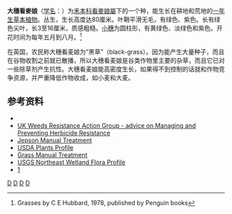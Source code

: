 {{Speciesbox 
| image = Alopecurus myosuroides1.jpg
| taxon = Alopecurus myosuroides
| status = NE
| status_system = IUCN3.1
| authority = [[William_Hudson_(botanist)|Huds.]], 1762
|}}
'''大穗看麥娘'''（[[学名|学名]]：{{lang|la|'''''Alopecurus myosuroides'''''}}）为[[禾本科|禾本科]][[看麥娘屬|看麥娘屬]]下的一个种，能生长在耕地和荒地的[[一年生|一年生]][[草本植物|草本植物]]。丛生，生长高度达80厘米。叶鞘平滑无毛，有绿色、紫色。长有绿色尖叶，长3至16厘米，质感粗糙。[[小穗|小穗]]为圆柱形，有黄绿色、淡绿色和紫色。开花时间为每年五月到八月。<ref>Grasses by C E Hubbard, 1978, published by Penguin books</ref>

在英国，农民称大穗看麦娘为“黑草”（black-grass）。因为能产生大量种子，而且在谷物收割之前就已散播，所以大穗看麦娘是谷类作物里主要的杂草，而且它已对一些除草剂产生抗性。大穗看麦娘能高密度生长，如果得不到控制的话就和作物竞争资源，并严重降低作物收成，如小麦和大麦。

== 参考资料 ==
{{Reflist}}
* {{TaiBNET| zh=大穗看麥娘 | id=201391 | binomial=Alopecurus myosuroides | authority=Huds., 1762 | var= | accessdate=2013-01-24}}
*[https://web.archive.org/web/20060525023412/http://www.pesticides.gov.uk/rags.asp?id=714 UK Weeds Resistance Action Group - advice on Managing and Preventing Herbicide Resistance]
*[http://ucjeps.berkeley.edu/cgi-bin/get_JM_treatment.pl?8738,8792,8796 Jepson Manual Treatment]{{Wayback|url=http://ucjeps.berkeley.edu/cgi-bin/get_JM_treatment.pl?8738,8792,8796 |date=20110608182912 }}
*[http://plants.usda.gov/java/profile?symbol=ALMY USDA Plants Profile]{{Wayback|url=http://plants.usda.gov/java/profile?symbol=ALMY |date=20110818045916 }}
*[https://web.archive.org/web/20110611144812/http://herbarium.usu.edu/webmanual/info2.asp?name=Alopecurus_myosuroides&type=treatment Grass Manual Treatment]
*[https://web.archive.org/web/20080818183506/http://www.npwrc.usgs.gov/resource/plants/florane/species/2/alopmyos.htm USGS Northeast Wetland Flora Profile]
*[http://www.bayercropscience.co.uk]{{Wayback|url=http://www.bayercropscience.co.uk/ |date=20161205062258 }}

{{Authority control}}
{{Taxonbar|from=Q158109}}

{{DEFAULTSORT:Alopecurus Myosuroides}}
[[Category:歐洲植物|D]]
[[Category:看麦娘属|D]]
[[Category:入侵植物|D]]
[[Category:美国亚拉巴马州驯化草|D]]